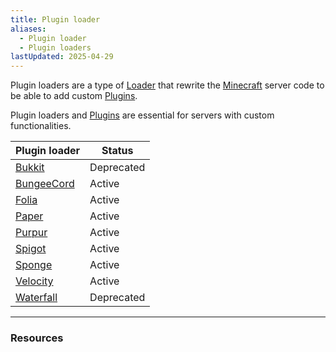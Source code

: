 ```yaml
---
title: Plugin loader
aliases:
  - Plugin loader
  - Plugin loaders
lastUpdated: 2025-04-29
---
```



Plugin loaders are a type of [Loader](/loader) that rewrite the [Minecraft](/minecraft) server code to be able to add custom [Plugins](/plugin).

Plugin loaders and [Plugins](/plugin) are essential for servers with custom functionalities.

| Plugin loader             | Status     |
| ------------------------- | ---------- |
| [Bukkit](/bukkit)         | Deprecated |
| [BungeeCord](/bungeecord) | Active     |
| [Folia](/folia)           | Active     |
| [Paper](/paper)           | Active     |
| [Purpur](/purpur)         | Active     |
| [Spigot](/spigot)         | Active     |
| [Sponge](/sponge)         | Active     |
| [Velocity](/velocity)     | Active     |
| [Waterfall](/waterfall)   | Deprecated |

---

### Resources

<Yb src="https://www.youtube.com/embed/meup98Okxwk?si=XECLbRTtD7--kkKL" />